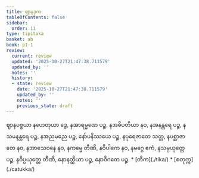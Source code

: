 ```yaml
---
title: ဈာနဒုက
tableOfContents: false
sidebar:
  order: 11
type: tipitaka
basket: ab
book: p1-1
review:
  current: review
  updated: '2025-10-27T21:47:38.711579'
  updated_by: ''
  notes: ''
  history:
  - state: review
    date: '2025-10-27T21:47:38.711579'
    updated_by: ''
    notes: ''
    previous_state: draft
---
```



<ReviewStatus review={frontmatter.review} showDetails={true} />

<HypothesisAnnotation frontmatter={frontmatter} />

<DynamicBreadcrumb />

<Division number="76" book="p1-1" e="ch" v="36" p="29">

<Paragraph number="326" book="p1-1">
ဈာနပစ္စယာ နဟေတုယာ ဒွေ, နအာရမ္မဏေ ပဉ္စ, နအဓိပတိယာ နဝ, နအနန္တရေ ပဉ္စ, နသမနန္တရေ ပဉ္စ, နအညမညေ ပဉ္စ, နော်ပနိဿယေ ပဉ္စ, နပုရေဇာတေ သတ္တ, နပစ္ဆာဇာတေ နဝ, နအာသေဝနေ နဝ, နကမ္မေ တီဏိ, နဝိပါကေ နဝ, နမဂ္ဂေ ဧကံ, နသမ္ပယုတ္တေ ပဉ္စ, နဝိပ္ပယုတ္တေ တီဏိ, နောနတ္ထိယာ ပဉ္စ, နောဝိဂတေ ပဉ္စ.

</Paragraph>
</Division>

<TableOfContents book="p1-1">
* [တိက](./tika/)
* [စတုက္က](./catukka/)
</TableOfContents>